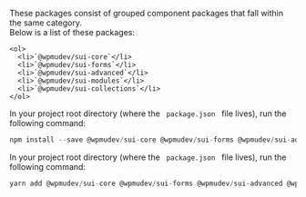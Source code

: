 
<style>
  {`
  .csb-browsers-list {
  	display: flex;
  	flex-flow: row wrap;
  	align-items: center;
  }
  .csb-browsers-list img {
  	margin: 0;
  	margin-right: 20px;
  }
  .csb-browsers-list img:last-child {
  	margin-right: 0;
  }
  `}
</style>

<Section contained={true} style={{ paddingTop: 0 }}>
  <p>
    These packages consist of grouped component packages that fall within the same category.<br />
    Below is a list of these packages:

    <ol>
      <li>`@wpmudev/sui-core`</li>
      <li>`@wpmudev/sui-forms`</li>
      <li>`@wpmudev/sui-advanced`</li>
      <li>`@wpmudev/sui-modules`</li>
      <li>`@wpmudev/sui-collections`</li>
    </ol>
  </p>

  <NodeJSWarning />
</Section>

<Section
  title={{
		content: 'Install using NPM',
		small: true,
	}}
  contained={true}
  style={{ paddingTop: 0 }}
>
  <p>
    In your project root directory (where the <Code> package.json </Code> file
    lives), run the following command:
  </p>

  ```js
  npm install --save @wpmudev/sui-core @wpmudev/sui-forms @wpmudev/sui-advanced @wpmudev/sui-modules @wpmudev/sui-collections
  ```
</Section>

<Section
  title={{
		content: 'Install using Yarn',
		small: true,
	}}
  contained={true}
  style={{ paddingTop: 0 }}
>
  <p>
    In your project root directory (where the <Code> package.json </Code> file
    lives), run the following command:
  </p>

  ```js
  yarn add @wpmudev/sui-core @wpmudev/sui-forms @wpmudev/sui-advanced @wpmudev/sui-modules @wpmudev/sui-collections
  ```
</Section>
